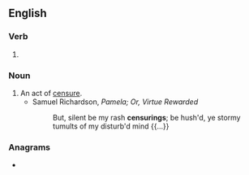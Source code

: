 ==English==

===Verb===
{{head|en|present participle}}

# {{present participle of|censure|lang=en|nocat=1}}

===Noun===
{{en-noun}}

# An act of [[censure]].
#* Samuel Richardson, ''Pamela; Or, Virtue Rewarded''
#*: But, silent be my rash '''censurings'''; be hush'd, ye stormy tumults of my disturb'd mind {{...}}

===Anagrams===
* {{anagrams|en|encursing}}
